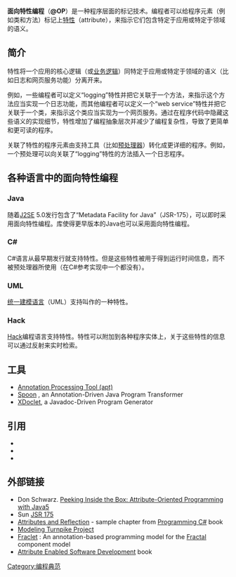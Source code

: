 {{编程范式}}
'''面向特性编程'''（'''@OP'''）是一种程序层面的标记技术。编程者可以给程序元素（例如类和方法）标记上[[特性_(计算机科学)|特性]]（attribute），来指示它们包含特定于应用或特定于领域的语义。

==简介==
特性将一个应用的核心逻辑（或[[业务逻辑|业务逻辑]]）同特定于应用或特定于领域的语义（比如日志和网页服务功能）分离开来。

例如，一些编程者可以定义“logging”特性并把它关联于一个方法，来指示这个方法应当实现一个日志功能，而其他编程者可以定义一个“web service”特性并把它关联于一个类，来指示这个类应当实现为一个网页服务。通过在程序代码中隐藏这些语义的实现细节，特性增加了编程抽象层次并减少了编程复杂性，导致了更简单和更可读的程序。

关联了特性的程序元素由支持工具（比如[[预处理器|预处理器]]）转化成更详细的程序。例如，一个预处理可以向关联了“logging”特性的方法插入一个日志程序。

==各种语言中的面向特性编程 ==
=== Java ===
随着[[Java_SE|J2SE]] 5.0发行包含了“Metadata Facility for Java”（JSR-175），可以即时采用面向特性编程。{{en-link|XDoclet|}}库使得更早版本的Java也可以采用面向特性编程。

=== C# ===
C#语言从最早期发行就支持特性。但是这些特性被用于得到运行时间信息，而不被预处理器所使用（在C#参考实现中一个都没有）。

=== UML ===
[[统一建模语言|统一建模语言]]（UML）支持叫作{{en-link|stereotype (UML)||stereotype}}的一种特性。

=== Hack ===
[[Hack_(程式語言)|Hack]]编程语言支持特性。特性可以附加到各种程序实体上，关于这些特性的信息可以通过反射来实时检索。

== 工具 ==
* [https://docs.oracle.com/javase/1.5.0/docs/guide/apt/ Annotation Processing Tool (apt)] {{Wayback|url=https://docs.oracle.com/javase/1.5.0/docs/guide/apt/ |date=20210225015025 }}
* [http://spoon.gforge.inria.fr/ Spoon] {{Wayback|url=http://spoon.gforge.inria.fr/ |date=20210520101545 }}, an Annotation-Driven Java Program Transformer
* [https://web.archive.org/web/20080314051510/http://xdoclet.codehaus.org/ XDoclet], a Javadoc-Driven Program Generator

== 引用 ==
{{Refbegin}}
* {{cite web|title=Attribute-Oriented Programming |url=http://dssg.cs.umb.edu/resources/attribute-oriented-programming.html |work=An Introduction to Attribute-Oriented Programming |accessdate=July 22, 2005 |archiveurl=https://web.archive.org/web/20050526230023/http://dssg.cs.umb.edu/resources/attribute-oriented-programming.html |archivedate=May 26, 2005 }}
* {{cite web
 | last = Wada
 | first = Hiroshi
 | author2 = Suzuki, Junichi
 | year = 2005
 | url = https://www.cs.umb.edu/~jxs/pub/models05.pdf
 | title = Modeling Turnpike Frontend System: a Model-Driven Development Framework Leveraging UML Metamodeling and Attribute-Oriented Programming
 | format = PDF
 | publisher = In Proc. of the 8th ACM/IEEE International Conference on Model Driven Engineering Languages and Systems (MoDELS/UML 2005)
 | access-date = 2006-03-21
 | archive-url = https://web.archive.org/web/20160303170619/http://www.cs.umb.edu/~jxs/pub/models05.pdf
 | archive-date = 2016-03-03
 }}
* {{cite web
 |last=Rouvoy
 |first=Romain
 |author2=Merle, Philippe
 |year=2006
 |url=http://research.microsoft.com/~cszypers/events/WCOP2006/rouvoy-wcop-06.pdf
 |title=Leveraging Component-Oriented Programming with Attribute-Oriented Programming
 |format=PDF
 |publisher=In Proc. of the 11th ECOOP International Workshop on Component-Oriented Programming (WCOP 2006)
 |archiveurl=https://web.archive.org/web/20061223004531/http://research.microsoft.com/~cszypers/events/WCOP2006/rouvoy-wcop-06.pdf
 |archivedate=2006-12-23
}}
{{Refend}}

==外部链接==
* Don Schwarz. [http://www.onjava.com/pub/a/onjava/2004/06/30/insidebox1.html Peeking Inside the Box: Attribute-Oriented Programming with Java5] {{Wayback|url=http://www.onjava.com/pub/a/onjava/2004/06/30/insidebox1.html |date=20180506085033 }}
* Sun [https://www.jcp.org/en/jsr/detail?id=175 JSR 175] {{Wayback|url=https://www.jcp.org/en/jsr/detail?id=175 |date=20210211030858 }}
* [http://www.ondotnet.com/pub/a/dotnet/excerpt/prog_csharp_ch18/index.html?page=1 Attributes and Reflection] {{Wayback|url=http://www.ondotnet.com/pub/a/dotnet/excerpt/prog_csharp_ch18/index.html?page=1 |date=20120722154129 }} - sample chapter from [https://www.oreilly.com/library/view/programming-c/0596001177/ Programming C#] {{Wayback|url=https://www.oreilly.com/library/view/programming-c/0596001177/ |date=20210422210248 }} book
* [https://web.archive.org/web/20060421202448/http://dssg.cs.umb.edu/projects/mturnpike.html Modeling Turnpike Project]
* [http://fractal.objectweb.org/fraclet Fraclet] {{Wayback|url=http://fractal.objectweb.org/fraclet |date=20080920003854 }}: An annotation-based programming model for the [http://fractal.objectweb.org Fractal] {{Wayback|url=http://fractal.objectweb.org/ |date=20090307234005 }} component model
* [https://archive.is/20130128014428/http://madebits.com/aep/index.php Attribute Enabled Software Development] book

[[Category:编程典范|Category:编程典范]]